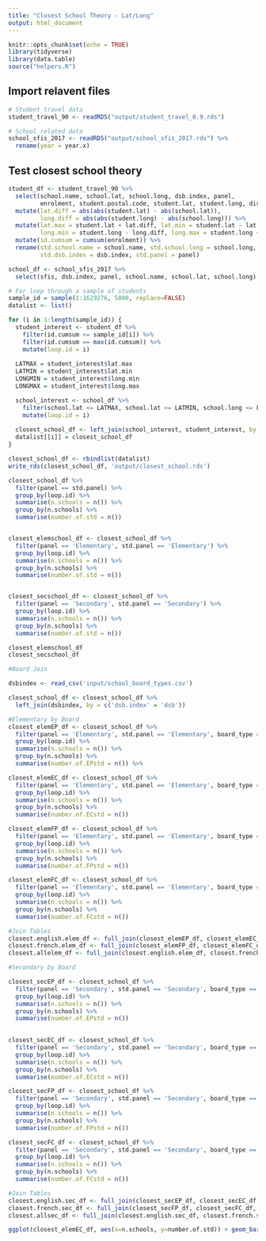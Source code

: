 ```yaml
---
title: "Closest School Theory - Lat/Long"
output: html_document
---
```


```r
knitr::opts_chunk$set(echo = TRUE)
library(tidyverse)
library(data.table)
source("helpers.R")
```

## Import relavent files
```r
# Student travel data
student_travel_90 <- readRDS("output/student_travel_0.9.rds")

# School related data
school_sfis_2017 <- readRDS("output/school_sfis_2017.rds") %>%
  rename(year = year.x)
```

## Test closest school theory 

```r
student_df <- student_travel_90 %>%
  select(school.name, school.lat, school.long, dsb.index, panel, 
         enrolment, student.postal.code, student.lat, student.long, dist) %>%
  mutate(lat.diff = abs(abs(student.lat) - abs(school.lat)),
         long.diff = abs(abs(student.long) - abs(school.long))) %>%
  mutate(lat.max = student.lat + lat.diff, lat.min = student.lat - lat.diff, 
         long.min = student.long - long.diff, long.max = student.long + long.diff) %>%
  mutate(id.cumsum = cumsum(enrolment)) %>%
  rename(std.school.name = school.name, std.school.long = school.long, std.school.lat = school.lat,
         std.dsb.index = dsb.index, std.panel = panel)

school_df <- school_sfis_2017 %>%
  select(sfis, dsb.index, panel, school.name, school.lat, school.long) 

# For loop through a sample of students
sample_id = sample(1:1629276, 5000, replace=FALSE)
datalist <- list()

for (i in 1:length(sample_id)) {
  student_interest <- student_df %>%
    filter(id.cumsum <= sample_id[i]) %>%
    filter(id.cumsum == max(id.cumsum)) %>%
    mutate(loop.id = i)
  
  LATMAX = student_interest$lat.max
  LATMIN = student_interest$lat.min
  LONGMIN = student_interest$long.min
  LONGMAX = student_interest$long.max

  school_interest <- school_df %>%
    filter(school.lat <= LATMAX, school.lat >= LATMIN, school.long <= LONGMAX, school.long >= LONGMIN) %>%
    mutate(loop.id = i)
  
  closest_school_df <- left_join(school_interest, student_interest, by = "loop.id")
  datalist[[i]] = closest_school_df
}

closest_school_df <- rbindlist(datalist)
write_rds(closest_school_df, 'output/closest_school.rds')
```

```r
closest_school_df %>%
  filter(panel == std.panel) %>%
  group_by(loop.id) %>%
  summarise(n.schools = n()) %>%
  group_by(n.schools) %>%
  summarise(number.of.std = n())


closest_elemschool_df <- closest_school_df %>%
  filter(panel == 'Elementary', std.panel == 'Elementary') %>%
  group_by(loop.id) %>%
  summarise(n.schools = n()) %>%
  group_by(n.schools) %>%
  summarise(number.of.std = n())


closest_secschool_df <- closest_school_df %>%
  filter(panel == 'Secondary', std.panel == 'Secondary') %>%
  group_by(loop.id) %>%
  summarise(n.schools = n()) %>%
  group_by(n.schools) %>%
  summarise(number.of.std = n())

closest_elemschool_df
closest_secschool_df

```

```r
#Board Join

dsbindex <- read_csv('input/school_board_types.csv')

closest_school_df <- closest_school_df %>% 
  left_join(dsbindex, by = c('dsb.index' = 'dsb'))
```


```r
#Elementary by Board
closest_elemEP_df <- closest_school_df %>%
  filter(panel == 'Elementary', std.panel == 'Elementary', board_type == 1) %>%
  group_by(loop.id) %>%
  summarise(n.schools = n()) %>%
  group_by(n.schools) %>%
  summarise(number.of.EPstd = n()) %>% 

closest_elemEC_df <- closest_school_df %>%
  filter(panel == 'Elementary', std.panel == 'Elementary', board_type == 2) %>%
  group_by(loop.id) %>%
  summarise(n.schools = n()) %>%
  group_by(n.schools) %>%
  summarise(number.of.ECstd = n())

closest_elemFP_df <- closest_school_df %>%
  filter(panel == 'Elementary', std.panel == 'Elementary', board_type == 3) %>%
  group_by(loop.id) %>%
  summarise(n.schools = n()) %>%
  group_by(n.schools) %>%
  summarise(number.of.FPstd = n())

closest_elemFC_df <- closest_school_df %>%
  filter(panel == 'Elementary', std.panel == 'Elementary', board_type == 4) %>%
  group_by(loop.id) %>%
  summarise(n.schools = n()) %>%
  group_by(n.schools) %>%
  summarise(number.of.FCstd = n())

#Join Tables
closest.english.elem_df <- full_join(closest_elemEP_df, closest_elemEC_df, by=c("n.schools"))
closest.french.elem_df <- full_join(closest_elemFP_df, closest_elemFC_df, by=c("n.schools"))
closest.allelem_df <- full_join(closest.english.elem_df, closest.french.elem_df, by=c("n.schools"))

```

```r
#Secondary by Board

closest_secEP_df <- closest_school_df %>%
  filter(panel == 'Secondary', std.panel == 'Secondary', board_type == 1) %>%
  group_by(loop.id) %>%
  summarise(n.schools = n()) %>%
  group_by(n.schools) %>%
  summarise(number.of.EPstd = n())
  

closest_secEC_df <- closest_school_df %>%
  filter(panel == 'Secondary', std.panel == 'Secondary', board_type == 2) %>%
  group_by(loop.id) %>%
  summarise(n.schools = n()) %>%
  group_by(n.schools) %>%
  summarise(number.of.ECstd = n())

closest_secFP_df <- closest_school_df %>%
  filter(panel == 'Secondary', std.panel == 'Secondary', board_type == 3) %>%
  group_by(loop.id) %>%
  summarise(n.schools = n()) %>%
  group_by(n.schools) %>%
  summarise(number.of.FPstd = n())

closest_secFC_df <- closest_school_df %>%
  filter(panel == 'Secondary', std.panel == 'Secondary', board_type == 4) %>%
  group_by(loop.id) %>%
  summarise(n.schools = n()) %>%
  group_by(n.schools) %>%
  summarise(number.of.FCstd = n())

#Join Tables
closest.english.sec_df <- full_join(closest_secEP_df, closest_secEC_df, by=c("n.schools"))
closest.french.sec_df <- full_join(closest_secFP_df, closest_secFC_df, by=c("n.schools"))
closest.allsec_df <- full_join(closest.english.sec_df, closest.french.sec_df, by=c("n.schools"))

```


```r
ggplot(closest_elemEC_df, aes(x=n.schools, y=number.of.std)) + geom_bar(stat = "identity")


```













